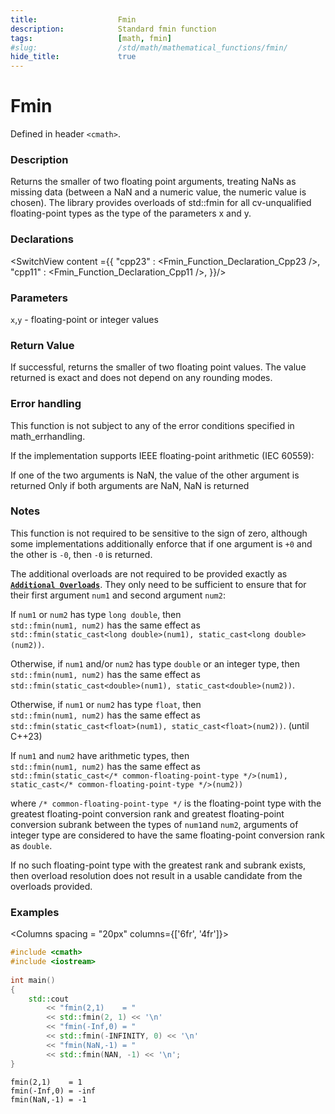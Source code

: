 ```yaml
---
title:                  Fmin
description:            Standard fmin function
tags:                   [math, fmin]
#slug:                  /std/math/mathematical_functions/fmin/
hide_title:             true
---
```





# Fmin

Defined in header `<cmath>`.

### Description

Returns the smaller of two floating point arguments, treating NaNs as missing data (between a NaN and a numeric value, the numeric value is chosen). 
The library provides overloads of std::fmin for all cv-unqualified floating-point types as the type of the parameters x and y.


### Declarations

<SwitchView content ={{
    "cpp23" : <Fmin_Function_Declaration_Cpp23 />,
    "cpp11" : <Fmin_Function_Declaration_Cpp11 />,
}}/>


### Parameters
    
`x`,`y` - floating-point or integer values

### Return Value

If successful, returns the smaller of two floating point values. The value returned is exact and does not depend on any rounding modes.

### Error handling
This function is not subject to any of the error conditions specified in math_errhandling.

If the implementation supports IEEE floating-point arithmetic (IEC 60559):

If one of the two arguments is NaN, the value of the other argument is returned
Only if both arguments are NaN, NaN is returned


### Notes
This function is not required to be sensitive to the sign of zero, 
although some implementations additionally enforce that if one argument is `+0` and the other is `-0`, then `-0` is returned.

The additional overloads are not required to be provided exactly as <a href='#declarations'><code><b>Additional Overloads</b></code></a>. 
They only need to be sufficient to ensure that for their first argument `num1` and second argument `num2`:

If `num1` or `num2` has type `long double`, then  <br/>
`std::fmin(num1, num2)` has the same effect as  <br/>
`std::fmin(static_cast<long double>(num1), static_cast<long double>(num2))`.

Otherwise, if `num1` and/or `num2` has type `double` or an integer type, then  <br/>
`std::fmin(num1, num2)` has the same effect as  <br/>
`std::fmin(static_cast<double>(num1), static_cast<double>(num2))`.

Otherwise, if `num1` or `num2` has type `float`, then  <br/>
`std::fmin(num1, num2)` has the same effect as  <br/>
`std::fmin(static_cast<float>(num1), static_cast<float>(num2))`. (until C++23)

If `num1` and `num2` have arithmetic types, then  <br/>
`std::fmin(num1, num2)` has the same effect as  <br/>
`std::fmin(static_cast</* common-floating-point-type */>(num1), static_cast</* common-floating-point-type */>(num2))`

where `/* common-floating-point-type */` is the floating-point type with the greatest floating-point conversion rank and greatest 
floating-point conversion subrank between the types of `num1`and `num2`, arguments of integer type are considered to have the same floating-point conversion rank as `double`.

If no such floating-point type with the greatest rank and subrank exists, then overload resolution does not result in a usable candidate from the overloads provided.


### Examples



<Columns spacing = "20px" columns={['6fr', '4fr']}>
<div>

```cpp
#include <cmath>
#include <iostream>
 
int main()
{
    std::cout 
        << "fmin(2,1)    = " 
        << std::fmin(2, 1) << '\n'
        << "fmin(-Inf,0) = " 
        << std::fmin(-INFINITY, 0) << '\n'
        << "fmin(NaN,-1) = " 
        << std::fmin(NAN, -1) << '\n';
}
```

</div>

<div>

```plaintext title="Result"
fmin(2,1)    = 1
fmin(-Inf,0) = -inf
fmin(NaN,-1) = -1
```

</div>
</Columns>